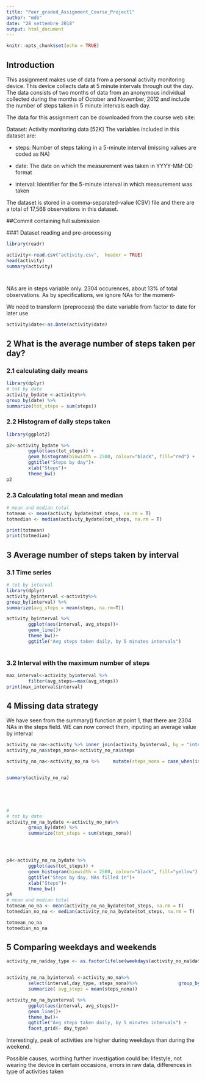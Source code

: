 ---
title: "Peer_graded_Assignment_Course_Project1"
author: "mdb"
date: "28 settembre 2018"
output: html_document
---

```{r setup, include=FALSE}
knitr::opts_chunk$set(echo = TRUE)
```


## Introduction

This assignment makes use of data from a personal activity monitoring device. This device collects data at 5 minute intervals through out the day. The data consists of two months of data from an anonymous individual collected during the months of October and November, 2012 and include the number of steps taken in 5 minute intervals each day.

The data for this assignment can be downloaded from the course web site:

Dataset: Activity monitoring data [52K]
The variables included in this dataset are:

- steps: Number of steps taking in a 5-minute interval (missing values are coded as \color{red}{\verb|NA|}NA)

- date: The date on which the measurement was taken in YYYY-MM-DD format

- interval: Identifier for the 5-minute interval in which measurement was taken

The dataset is stored in a comma-separated-value (CSV) file and there are a total of 17,568 observations in this dataset.

##Commit containing full submission

###1 Dataset reading and pre-processing
```{r Dataset reading and pre-process, echo=TRUE}
library(readr)

activity<-read.csv("activity.csv",  header = TRUE)
head(activity)
summary(activity)




```
NAs are in steps variable only. 2304 occurences, about 13% of total observations. As by specifications, we ignore NAs for the moment-

We need to transform (preprocess) the date variable from factor to date for later use

```{r from factor to date}
activity$date<-as.Date(activity$date)
```

## 2 What is the average number of steps taken per day?
### 2.1 calculating daily means

```{r Calculating daily means }

library(dplyr)
# tot by date
activity_bydate <-activity%>%
group_by(date) %>%
summarize(tot_steps = sum(steps))


```

### 2.2 Histogram of daily steps taken

```{r Plotting daily steps}
library(ggplot2)

p2<-activity_bydate %>% 
        ggplot(aes(tot_steps)) + 
        geom_histogram(binwidth = 2500, colour="black", fill="red") +
        ggtitle("Steps by day")+
        xlab("Steps")+
        theme_bw()
p2
```

### 2.3 Calculating total mean and median

```{r Calculating total mean and median}
# mean and median total
totmean <- mean(activity_bydate$tot_steps, na.rm = T)
totmedian <- median(activity_bydate$tot_steps, na.rm = T)

print(totmean)
print(totmedian)
```

## 3 Average number of steps taken by interval
### 3.1 Time series

```{r Calculating averages by intervals }

# tot by interval
library(dplyr)
activity_byinterval <-activity%>%
group_by(interval) %>%
summarize(avg_steps = mean(steps, na.rm=T))


```


```{r Time series}
activity_byinterval %>% 
        ggplot(aes(interval, avg_steps))+
        geom_line()+
        theme_bw()+
        ggtitle("Avg steps taken daily, by 5 minutes intervals")
        

```


### 3.2 Interval with the maximum number of steps

```{r  5 minutes Interval with Max Avg number of steps}
max_interval<-activity_byinterval %>% 
        filter(avg_steps==max(avg_steps))
print(max_interval$interval)
```

## 4 Missing data strategy
We have seen from the summary() function at point 1, that there are 2304 NAs in the steps field. WE can now correct them, inputing an average value by interval

```{r  Calculating average steps by interval and inputing by interval to NAs in the original set}

activity_no_na<-activity %>% inner_join(activity_byinterval, by = "interval") 
activity_no_na$steps_nona<-activity_no_na$steps

activity_no_na<-activity_no_na %>%     mutate(steps_nona = case_when(is.na(steps)  ~ avg_steps,TRUE ~  as.double(steps_nona)))


summary(activity_no_na)



        
```

```{r  histogram with no more NAs}

# 
# tot by date
activity_no_na_bydate <-activity_no_na%>%
        group_by(date) %>%
        summarize(tot_steps = sum(steps_nona))




p4<-activity_no_na_bydate %>% 
        ggplot(aes(tot_steps)) + 
        geom_histogram(binwidth = 2500, colour="black", fill="yellow") +
        ggtitle("Steps by day, NAs filled in")+
        xlab("Steps")+
        theme_bw()
p4
# mean and median total
totmean_no_na <- mean(activity_no_na_bydate$tot_steps, na.rm = T)
totmedian_no_na <- median(activity_no_na_bydate$tot_steps, na.rm = T)

totmean_no_na 
totmedian_no_na
```


## 5 Comparing weekdays and weekends

```{r  Comparing weekdays and weekends}


activity_no_na$day_type <- as.factor(ifelse(weekdays(activity_no_na$date) %in% c("sabato", "domenica"), "weekend", "weekday"))


activity_no_na_byinterval <-activity_no_na%>%
        select(interval,day_type, steps_nona)%>%               group_by(interval,day_type) %>%
        summarize( avg_steps = mean(steps_nona))

activity_no_na_byinterval %>% 
        ggplot(aes(interval, avg_steps))+
        geom_line()+
        theme_bw()+
        ggtitle("Avg steps taken daily, by 5 minutes intervals") +
        facet_grid(~ day_type)
```

Interestingly, peak of activities are higher during weekdays than during the weekend.

Possible causes, worthing further investigation could be: lifestyle, not wearing the device in certain occasions, errors in raw data, differences in type of activities taken 